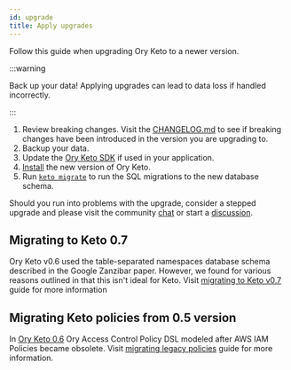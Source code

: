 ```yaml
---
id: upgrade
title: Apply upgrades
---
```


Follow this guide when upgrading Ory Keto to a newer version.

:::warning

Back up your data! Applying upgrades can lead to data loss if handled incorrectly.

:::

1. Review breaking changes. Visit the [CHANGELOG.md](https://github.com/ory/keto/blob/master/CHANGELOG.md) to see if breaking
   changes have been introduced in the version you are upgrading to.
1. Backup your data.
1. Update the [Ory Keto SDK](../sdk/01_index.md) if used in your application.
1. [Install](../install.mdx) the new version of Ory Keto.
1. Run [`keto migrate`](../cli/keto-migrate.md) to run the SQL migrations to the new database schema.

Should you run into problems with the upgrade, consider a stepped upgrade and please visit the community
[chat](https://slack.ory.sh/) or start a [discussion](https://github.com/ory/keto/discussions).

## Migrating to Keto 0.7

Ory Keto v0.6 used the table-separated namespaces database schema described in the Google Zanzibar paper. However, we found for
various reasons outlined in that this isn't ideal for Keto. Visit [migrating to Keto v0.7](./v0.7-migration) guide for more
information

## Migrating Keto policies from 0.5 version

In [Ory Keto 0.6](https://github.com/ory/keto/blob/v0.6.0-alpha.1/CHANGELOG.md#060-alpha1pre0-2021-04-01) Ory Access Control
Policy DSL modeled after AWS IAM Policies became obsolete. Visit [migrating legacy policies](./migrating-legacy-policies) guide
for more information.

